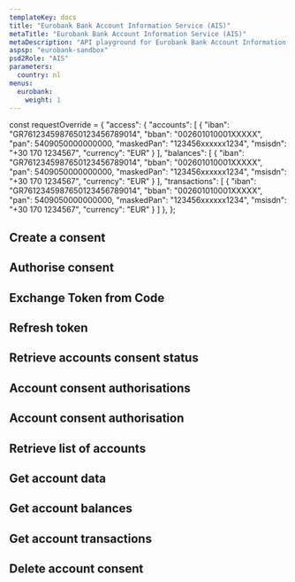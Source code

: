```yaml
---
templateKey: docs
title: "Eurobank Bank Account Information Service (AIS)"
metaTitle: "Eurobank Bank Account Information Service (AIS)"
metaDescription: "API playground for Eurobank Bank Account Information Service (AIS)"
aspsp: "eurobank-sandbox"
psd2Role: "AIS"
parameters:
  country: nl
menus:
  eurobank: 
    weight: 1
---
```




const requestOverride = {
  "access": {
    "accounts": [
      {
        "iban": "GR7612345987650123456789014",
        "bban": "002601010001XXXXX",
        "pan": 5409050000000000,
        "maskedPan": "123456xxxxxx1234",
        "msisdn": "+30 170 1234567",
        "currency": "EUR"
      }
    ],
    "balances": [
      {
        "iban": "GR7612345987650123456789014",
        "bban": "002601010001XXXXX",
        "pan": 5409050000000000,
        "maskedPan": "123456xxxxxx1234",
        "msisdn": "+30 170 1234567",
        "currency": "EUR"
      }
    ],
    "transactions": [
      {
        "iban": "GR7612345987650123456789014",
        "bban": "002601010001XXXXX",
        "pan": 5409050000000000,
        "maskedPan": "123456xxxxxx1234",
        "msisdn": "+30 170 1234567",
        "currency": "EUR"
      }
    ]
  },
          };




  <step>

  ## Create a consent

  <StepCreateAccountConsent requestOverride={requestOverride} />
  </step>
<step>

  ## Authorise consent

  <AuthoriseStep/>
</step>
<step>

  ## Exchange Token from Code

  <CreateToken/>
</step>
<step>

  ## Refresh token

  <RefreshToken/>
  </step>
  <step>

  ## Retrieve accounts consent status

  <AccountConsentStatus/>
  </step>
  <step>

  ## Account consent authorisations

  <StepAccountConsentAuthorisations/>
  </step>
  <step>

  ## Account consent authorisation

  <StepAccountConsentAuthorisation/>
  </step>
  <step>

  ## Retrieve list of accounts

  <StepAccounts/>
  </step>
  <step>

  ## Get account data

  <StepAccount/>
  </step>
  <step>

  ## Get account balances

  <StepBalances/>
  </step>
  <step>

  ## Get account transactions

  <StepTransactions/>
  </step>
  <step>

  ## Delete account consent

  <DeleteAccountConsent/>
  </step>

